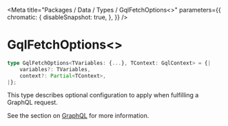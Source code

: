 
<Meta
    title="Packages / Data / Types / GqlFetchOptions<>"
    parameters={{
        chromatic: {
            disableSnapshot: true,
        },
    }}
/>

# GqlFetchOptions\<>

```ts
type GqlFetchOptions<TVariables: {...}, TContext: GqlContext> = {|
    variables?: TVariables,
    context?: Partial<TContext>,
|};
```

This type describes optional configuration to apply when fulfilling a GraphQL request.

See the section on <a href="./?path=/docs/packages-data-graphql--docs">GraphQL</a> for more information.

